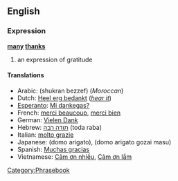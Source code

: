 ==English==
===Expression===
'''[[many]] [[thanks]]'''

# an expression of gratitude

====Translations====
*Arabic: (shukran bezzef) (''Moroccan'')
*Dutch: [[Heel erg bedankt]] (''[[Media:Heel_erg_bedankt.ogg|hear it]]'')
*[[Esperanto]]: [[Mi dankegas?]]
*French: [[merci beaucoup]], [[merci bien]]
*German: [[Vielen Dank]]
*Hebrew: [[תודה רבה]] (toda raba)
*Italian: [[molto grazie]]
*Japanese: (domo arigato), (domo arigato gozai masu)
*Spanish: [[Muchas gracias]]
*Vietnamese: [[Cảm ơn nhiều]], [[Cảm ơn lắm]]


[[Category:Phrasebook]]
